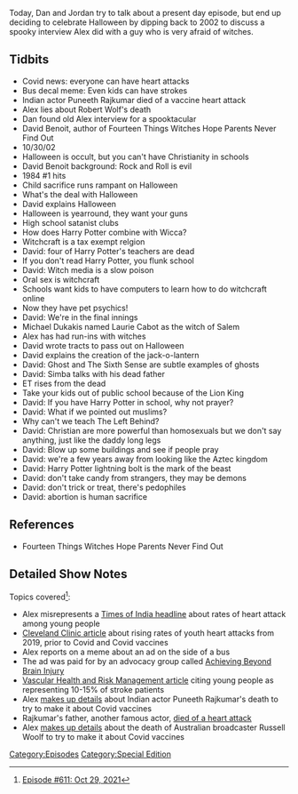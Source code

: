 {{Episode
    | title           = October 29, 2021
    | caption         = [https://knowledgefight.libsyn.com/611-october-29-2021 Listen to this episode on Libsyn]
    | episodeNumber   = 611
    | length          = 01:34:22
    | airDate         = November 1, 2021
    | coverageDate    = October 29, 2021
    | episodeType     = [[:Category:Special Edition|Special Edition]]
    | appearance      = [[Puneeth Rajkumar]], [[Robert Wolf]], [[David Benoit]], [[Michael Dukakis]], [[Laurie Cabot]]
    | previousEpisode = [[610: June 23, 2003]]
    | nextEpisode     = [[612: October 31, 2021]]
}}

{{Stub}}

Today, Dan and Jordan try to talk about a present day episode, but end up deciding to celebrate Halloween by dipping back to 2002 to discuss a spooky interview Alex did with a guy who is very afraid of witches.

==Tidbits==

*Covid news: everyone can have heart attacks
*Bus decal meme: Even kids can have strokes
*Indian actor Puneeth Rajkumar died of a vaccine heart attack
*Alex lies about Robert Wolf's death
*Dan found old Alex interview for a spooktacular
*David Benoit, author of Fourteen Things Witches Hope Parents Never Find Out
*10/30/02
*Halloween is occult, but you can't have Christianity in schools
*David Benoit background: Rock and Roll is evil
*1984 #1 hits
*Child sacrifice runs rampant on Halloween
*What's the deal with Halloween
*David explains Halloween
*Halloween is yearround, they want your guns
*High school satanist clubs
*How does Harry Potter combine with Wicca?
*Witchcraft is a tax exempt relgion
*David: four of Harry Potter's teachers are dead
*If you don't read Harry Potter, you flunk school
*David: Witch media is a slow poison
*Oral sex is witchcraft
*Schools want kids to have computers to learn how to do witchcraft online
*Now they have pet psychics!
*David: We're in the final innings
*Michael Dukakis named Laurie Cabot as the witch of Salem
*Alex has had run-ins with witches
*David wrote tracts to pass out on Halloween
*David explains the creation of the jack-o-lantern
*David: Ghost and The Sixth Sense are subtle examples of ghosts
*David: Simba talks with his dead father
*ET rises from the dead
*Take your kids out of public school because of the Lion King
*David: If you have Harry Potter in school, why not prayer?
*David: What if we pointed out muslims?
*Why can't we teach The Left Behind?
*David: Christian are more powerful than homosexuals but we don't say anything, just like the daddy long legs
*David: Blow up some buildings and see if people pray
*David: we're a few years away from looking like the Aztec kingdom
*David: Harry Potter lightning bolt is the mark of the beast
*David: don't take candy from strangers, they may be demons
*David: don't trick or treat, there's pedophiles
*David: abortion is human sacrifice

==References==

*Fourteen Things Witches Hope Parents Never Find Out

==Detailed Show Notes==

Topics covered<ref>[https://knowledgefight.com/research/2021/10/31/episode-611-oct-29-2021 Episode #611: Oct 29, 2021]</ref>:

*Alex misrepresents a [https://timesofindia.indiatimes.com/city/goa/docs-reminder-now-nobody-is-too-young-for-a-heart-attack/articleshow/86592692.cms Times of India headline] about rates of heart attack among young people
*[https://health.clevelandclinic.org/why-are-heart-attacks-on-the-rise-in-young-people/ Cleveland Clinic article] about rising rates of youth heart attacks from 2019, prior to Covid and Covid vaccines
*Alex reports on a meme about an ad on the side of a bus
*The ad was paid for by an advocacy group called [https://www.achievingbeyondbraininjury.com/about-us Achieving Beyond Brain Injury]
*[https://www.ncbi.nlm.nih.gov/pmc/articles/PMC4348138/ Vascular Health and Risk Management article] citing young people as representing 10-15% of stroke patients
*Alex [https://www.thenewsminute.com/article/sandalwood-star-puneeth-rajkumar-gets-his-first-dose-covid-19-vaccine-146780 makes up details] about Indian actor Puneeth Rajkumar's death to try to make it about Covid vaccines
*Rajkumar's father, another famous actor, [https://timesofindia.indiatimes.com/entertainment/hindi/bollywood/news/Kannada-actor-Rajkumar-dies-of-heart-attack/articleshow/1487948.cms died of a heart attack]
*Alex [https://7news.com.au/news/wa/bizarre-claims-made-by-anti-vaxxers-at-rally-held-outside-government-house-on-wednesday-c-4347329 makes up details] about the death of Australian broadcaster Russell Woolf to try to make it about Covid vaccines

[[Category:Episodes]]
[[Category:Special Edition]]
